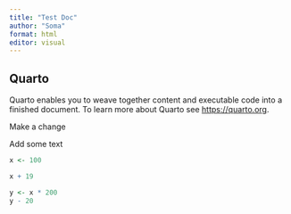 ```yaml
---
title: "Test Doc"
author: "Soma"
format: html
editor: visual
---
```


## Quarto

Quarto enables you to weave together content and executable code into a finished document. To learn more about Quarto see <https://quarto.org>.

Make a change

Add some text



```r
x <- 100
```


```r
x + 19
```



```r
y <- x * 200
y - 20
```

